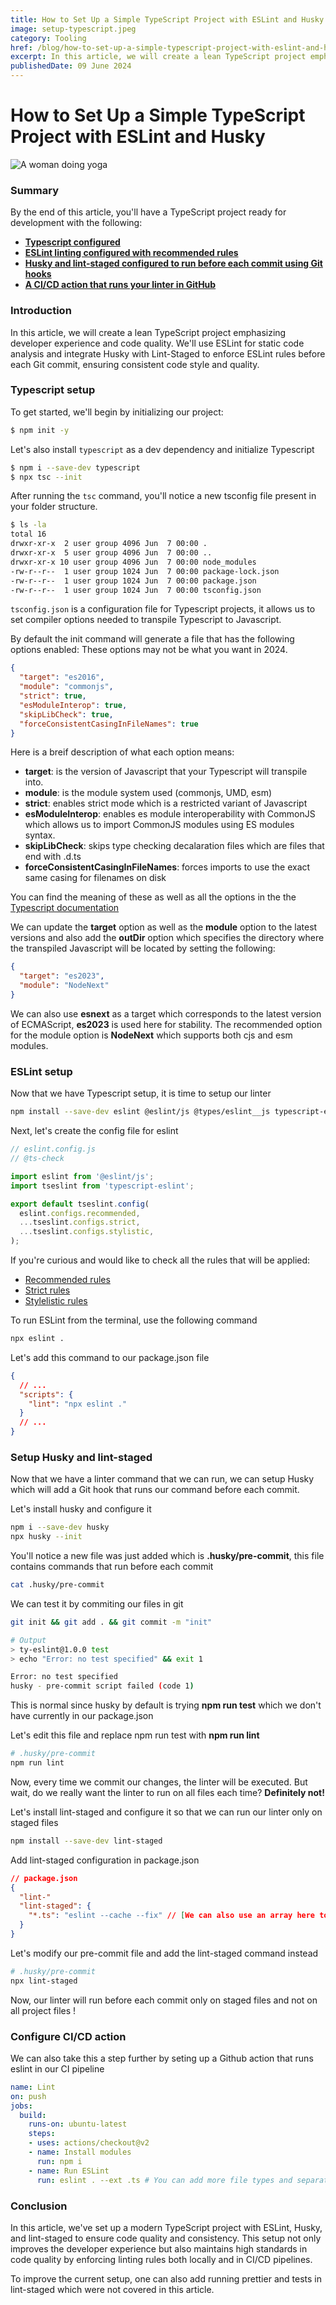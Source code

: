 ```yaml
---
title: How to Set Up a Simple TypeScript Project with ESLint and Husky
image: setup-typescript.jpeg
category: Tooling
href: /blog/how-to-set-up-a-simple-typescript-project-with-eslint-and-husky
excerpt: In this article, we will create a lean TypeScript project emphasizing developer experience and code quality. We'll use ESLint for static code analysis and integrate Husky with Lint-Staged to enforce ESLint rules before each Git commit, ensuring consistent code style and quality.
publishedDate: 09 June 2024
---
```



#  How to Set Up a Simple TypeScript Project with ESLint and Husky

<Image src={img} alt="A woman doing yoga"  className="rounded-xl" />

### Summary
By the end of this article, you'll have a TypeScript project ready for development with the following:
- **[Typescript configured ](#typescript-setup)**
- **[ESLint linting configured with recommended rules](#eslint-setup)**
- **[Husky and lint-staged configured to run before each commit using Git hooks](#husky-lint-staged-config)**
- **[A CI/CD action that runs your linter in GitHub](#ci-cd)**
### Introduction
In this article, we will create a lean TypeScript project emphasizing developer experience and code quality. We'll use ESLint for static code analysis and integrate Husky with Lint-Staged to enforce ESLint rules before each Git commit, ensuring consistent code style and quality.
### <h3 id="typescript-header">Typescript setup</h3>

To get started, we'll begin by initializing our project:

```bash
$ npm init -y
```
Let's also install `typescript` as a dev dependency and initialize Typescript 

```bash
$ npm i --save-dev typescript
$ npx tsc --init
```
After running the `tsc` command, you'll notice a new tsconfig file present in your folder structure.
```bash
$ ls -la
total 16
drwxr-xr-x  2 user group 4096 Jun  7 00:00 .
drwxr-xr-x  5 user group 4096 Jun  7 00:00 ..
drwxr-xr-x 10 user group 4096 Jun  7 00:00 node_modules
-rw-r--r--  1 user group 1024 Jun  7 00:00 package-lock.json
-rw-r--r--  1 user group 1024 Jun  7 00:00 package.json
-rw-r--r--  1 user group 1024 Jun  7 00:00 tsconfig.json
```
`tsconfig.json` is a configuration file for Typescript projects, it allows us to set compiler options needed to transpile Typescript to Javascript.

By default the init command will generate a file that has the following options enabled:
These options may not be what you want in 2024.

```json
{
  "target": "es2016",
  "module": "commonjs",
  "strict": true,
  "esModuleInterop": true,
  "skipLibCheck": true,
  "forceConsistentCasingInFileNames": true
}
```

Here is a breif description of what each option means:
- **target**: is the version of Javascript that your Typescript will transpile into.
- **module**: is the module system used (commonjs, UMD, esm)
- **strict**: enables strict mode which is a restricted variant of Javascript
- **esModuleInterop**: enables es module interoperability with CommonJS which allows us to import CommonJS modules using ES modules syntax.
- **skipLibCheck**: skips type checking decalaration files which are files that end with .d.ts
- **forceConsistentCasingInFileNames**: forces imports to use the exact same casing for filenames on disk

You can find the meaning of these as well as all the options in the the [Typescript documentation](https://www.typescriptlang.org/tsconfig/)

We can update the **target** option as well as the **module** option to the latest versions and also add the **outDir** option which specifies the directory where the transpiled Javascript will be located by setting the following:

```json
{
  "target": "es2023",
  "module": "NodeNext"
}
```
We can also use **esnext** as a target which corresponds to the latest version of ECMAScript, **es2023** is used here for stability. The recommended option for the module option is **NodeNext** which supports both cjs and esm modules.

### <h3 id="eslint-setup">ESLint setup</h3>
Now that we have Typescript setup, it is time to setup our linter
```bash
npm install --save-dev eslint @eslint/js @types/eslint__js typescript-eslint
```
Next, let's create the config file for eslint
```js
// eslint.config.js
// @ts-check

import eslint from '@eslint/js';
import tseslint from 'typescript-eslint';

export default tseslint.config(
  eslint.configs.recommended,
  ...tseslint.configs.strict,
  ...tseslint.configs.stylistic,
);
```
If you're curious and would like to check all the rules that will be applied:
- [Recommended rules](https://github.com/typescript-eslint/typescript-eslint/blob/main/packages/eslint-plugin/src/configs/recommended.ts)
- [Strict rules](https://github.com/typescript-eslint/typescript-eslint/blob/main/packages/eslint-plugin/src/configs/strict.ts)
- [Stylelistic rules](https://github.com/typescript-eslint/typescript-eslint/blob/main/packages/eslint-plugin/src/configs/stylistic.ts)

To run ESLint from the terminal, use the following command
```bash
npx eslint .
```

Let's add this command to our package.json file

```json
{
  // ...
  "scripts": {
    "lint": "npx eslint ."
  }
  // ...
}
```
### <h3 id="husky-lint-staged-config">Setup Husky and lint-staged</h3>
Now that we have a linter command that we can run, we can setup Husky which will add a Git hook that runs our command before each commit.

Let's install husky and configure it
```bash
npm i --save-dev husky
npx husky --init
```
You'll notice a new file was just added which is **.husky/pre-commit**, this file contains commands that run before each commit
```bash
cat .husky/pre-commit
```
We can test it by commiting our files in git

```bash
git init && git add . && git commit -m "init"

# Output
> ty-eslint@1.0.0 test
> echo "Error: no test specified" && exit 1

Error: no test specified
husky - pre-commit script failed (code 1)
```
This is normal since husky by default is trying **npm run test** which we don't have currently in our package.json

Let's edit this file and replace npm run test with **npm run lint**

```bash
# .husky/pre-commit
npm run lint
```

Now, every time we commit our changes, the linter will be executed. But wait, do we really want the linter to run on all files each time? **Definitely not!**

Let's install lint-staged and configure it so that we can run our linter only on staged files
```bash
npm install --save-dev lint-staged
```
Add lint-staged configuration in package.json
```json
// package.json
{
  "lint-"
  "lint-staged": {
    "*.ts": "eslint --cache --fix" // [We can also use an array here to chain commands]
  }
}
```
Let's modify our pre-commit file and add the lint-staged command instead
```bash
# .husky/pre-commit
npx lint-staged
```

Now, our linter will run before each commit only on staged files and not on all project files !

### <h3 id="ci-cd">Configure CI/CD action</h3>
We can also take this a step further by seting up a Github action that runs eslint in our CI pipeline

```yaml
name: Lint
on: push
jobs:
  build:
    runs-on: ubuntu-latest
    steps:
    - uses: actions/checkout@v2
    - name: Install modules
      run: npm i
    - name: Run ESLint
      run: eslint . --ext .ts # You can add more file types and separate them by a ','
```
### Conclusion
In this article, we've set up a modern TypeScript project with ESLint, Husky, and lint-staged to ensure code quality and consistency. This setup not only improves the developer experience but also maintains high standards in code quality by enforcing linting rules both locally and in CI/CD pipelines.

To improve the current setup, one can also add running prettier and tests in lint-staged which were not covered in this article.